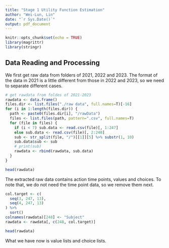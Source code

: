 ```yaml
---
title: "Stage 1 Utility Function Estimation"
author: "Wei-Lun, Lin"
date: "`r Sys.Date()`"
output: pdf_document
---
```


```r
knitr::opts_chunk$set(echo = TRUE)
library(magrittr)
library(stringr)
```


## Data Reading and Processing

We first get raw data from folders of 2021, 2022 and 2023.
The format of the data in 2021 is a little different from those in 2022 and 2023, 
so we need to separate different cases.

```r
# get rawdata from foldes of 2021-2023
rawdata <- data.frame()
files.dir <- list.files("./raw data", full.names=T)[-16]
for (i in 1:length(files.dir)) {
  path <- paste0(files.dir[i], "/rawData")
  files <- list.files(path, pattern=".csv", full.names=T)
  for (file in files) {
    if (i < 7) sub.data <- read.csv(file)[, 1:247]
    else sub.data <- read.csv(file)[, 2:248]
    sub <- str_split(file, "/")[[1]][5] %>% substr(1, 10)
    sub.data$sub <- sub
    # print(sub)
    rawdata <- rbind(rawdata, sub.data)
  }
}

head(rawdata)
```

The extracted raw data contains action time points, values and choices.
To note that, we do not need the time point data, so we remove them next.

```r
col.target <- c(
  seq(3, 247, 13), 
  seq(4, 247, 13)
) %>% 
  sort()
colnames(rawdata)[248] <- "Subject"
rawdata <- rawdata[, c(248, col.target)]

head(rawdata)
```

What we have now is value lists and choice lists.







